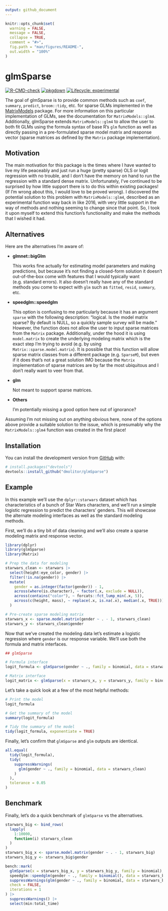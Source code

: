 ```yaml
---
output: github_document
---
```


<!-- README.md is generated from README.Rmd. Please edit that file -->

```r
knitr::opts_chunk$set(
  warning = FALSE,
  message = FALSE,
  collapse = TRUE,
  comment = "#>",
  fig.path = "man/figures/README-",
  out.width = "100%"
)
```

# glmSparse

<!-- badges: start -->
[![R-CMD-check](https://github.com/paithiov909/glmSparse/workflows/R-CMD-check/badge.svg)](https://github.com/dmolitor/glmSparse/actions)
[![pkgdown](https://github.com/paithiov909/glmSparse/workflows/pkgdown/badge.svg)](https://github.com/dmolitor/glmSparse/actions)
[![Lifecycle: experimental](https://img.shields.io/badge/lifecycle-experimental-orange.svg)](https://lifecycle.r-lib.org/articles/stages.html#experimental)
<!-- badges: end -->

The goal of glmSparse is to provide common methods such as `coef`, `summary`,
`predict`, `broom::tidy`, etc. for sparse GLMs implemented in the
[MatrixModels](https://cran.r-project.org/web/packages/MatrixModels/index.html)
package. For more information on this particular implementation of GLMs,
see the documentation for `MatrixModels::glm4`. Additionally, glmSparse extends
`MatrixModels::glm4` to allow the user to both fit GLMs using the formula syntax
of base R's `glm` function as well as directly passing in a pre-formulated
sparse model matrix and response vector (sparse matrices as defined by the
`Matrix` package implementation).

## Motivation

The main motivation for this package is the times where I have wanted to live my
life peaceably and just run a huge (pretty sparse) OLS or logit regression with
no trouble, and I don't have the memory on hand to run the regression with a
standard dense matrix. Unfortunately, I've continued to be surprised by how
little support there is to do this within existing packages! (If I'm wrong about
this, I would love to be proved wrong). I discovered the potential solution to
this problem with `MatrixModels::glm4`, described as an experimental function
way back in like 2016, with very little support in the way of methods and
nothing seeming to change since that point. So, I took it upon myself to extend
this function's functionality and make the methods that I wished it had.

## Alternatives

Here are the alternatives I'm aware of:

- **glmnet::bigGlm**

  This works fine actually for estimating model parameters and making
  predictions, but because it's not finding a closed-form solution it doesn't
  out-of-the-box come with features that I would typically want (e.g. standard
  errors). It also doesn't really have any of the standard methods you come to
  expect with `glm` such as `fitted`, `resid`, `summary`, etc.

- **speedglm::speedglm**

  This option is confusing to me particularly because it has an argument
  `sparse` with the following description: "logical. Is the model matrix
  sparse? By default is NULL, so a quickly sample survey will be made."
  However, the function does not allow the user to input sparse matrices from
  the `Matrix` package. Additionally, under the hood it is using `model.matrix`
  to create the underlying modeling matrix which is the exact step I'm trying
  to avoid (e.g. by using `Matrix::sparse.model.matrix`). It is possible that
  this function will allow sparse matrix classes from a different package
  (e.g. `SparseM`), but even if it does that's not a great solution IMO
  because the `Matrix` implementation of sparse matrices are by far the most
  ubiquitous and I don't really want to veer from that.

- **glm**

  Not meant to support sparse matrices.

- **Others**

  I'm potentially missing a good option here out of ignorance?

Assuming I'm not missing out on anything obvious here, none of the options above
provide a suitable solution to the issue, which is presumably why the
`MatrixModels::glm4` function was created in the first place!

## Installation

You can install the development version from [GitHub](https://github.com/) with:

``` r
# install.packages("devtools")
devtools::install_github("dmolitor/glmSparse")
```

## Example

In this example we'll use the `dplyr::starwars` dataset which has
characteristics of a bunch of Star Wars characters, and we'll run a simple
logistic regression to predict the characters' genders. This will showcase the
alternate modeling interfaces as well as the standard modeling methods.

First, we'll do a tiny bit of data cleaning and we'll also create a sparse
modeling matrix and response vector.
```r
library(dplyr)
library(glmSparse)
library(Matrix)

# Prep the data for modeling
starwars_clean <- starwars |>
  select(height:eye_color, gender) |>
  filter(!is.na(gender)) |>
  mutate(
    gender = as.integer(factor(gender)) - 1,
    across(where(is.character), ~ factor(.x, exclude = NULL)),
    across(contains("color"), ~ forcats::fct_lump_min(.x, 5)),
    across(c(height, mass), ~ replace(.x, is.na(.x), median(.x, TRUE)))
  )

# Pre-create sparse modeling matrix
starwars_x <- sparse.model.matrix(gender ~ . - 1, starwars_clean)
starwars_y <- starwars_clean$gender
```

Now that we've created the modeling data let's estimate a logistic regression
where `gender` is our response variable. We'll use both the formula and matrix
interfaces.
```r
## glmSparse

# Formula interface
logit_formula <- glmSparse(gender ~ ., family = binomial, data = starwars_clean)

# Matrix interface
logit_matrix <- glmSparse(x = starwars_x, y = starwars_y, family = binomial)
```

Let's take a quick look at a few of the most helpful methods:
```r
# Print the model
logit_formula

# Get the summary of the model
summary(logit_formula)

# Tidy the summary of the model
tidy(logit_formula, exponentiate = TRUE)
```

Finally, let's confirm that `glmSparse` and `glm` outputs are identical.
```r
all.equal(
  tidy(logit_formula),
  tidy(
    suppressWarnings(
      glm(gender ~ ., family = binomial, data = starwars_clean)
    )
  ),
  tolerance = 0.05
)
```

## Benchmark

Finally, let's do a quick benchmark of `glmSparse` vs the alternatives.
```r
starwars_big <- bind_rows(
  lapply(
    1:10000,
    function(i) starwars_clean
  )
)
starwars_big_x <- sparse.model.matrix(gender ~ . - 1, starwars_big)
starwars_big_y <- starwars_big$gender

bench::mark(
  glmSparse(x = starwars_big_x, y = starwars_big_y, family = binomial),
  speedglm::speedglm(gender ~ ., family = binomial(), data = starwars_big),
  suppressWarnings(glm(gender ~ ., family = binomial, data = starwars_big)),
  check = FALSE,
  iterations = 1
) |>
  suppressWarnings() |>
  select(min:total_time)
```
